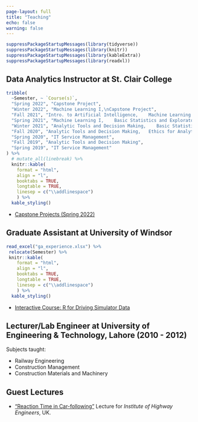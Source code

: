 ```yaml
---
page-layout: full
title: "Teaching"
echo: false
warning: false
---
```

```r
suppressPackageStartupMessages(library(tidyverse))
suppressPackageStartupMessages(library(knitr))
suppressPackageStartupMessages(library(kableExtra))
suppressPackageStartupMessages(library(readxl))
```


## Data Analytics Instructor at St. Clair College

```r
tribble(
  ~Semester, ~ `Course(s)`,
  "Spring 2022", "Capstone Project", 
  "Winter 2022", "Machine Learning I,\nCapstone Project",
  "Fall 2021", "Intro. to Artificial Intelligence,    Machine Learning I",
  "Spring 2021", "Machine Learning I,    Basic Statistics and Exploratory Data Analysis",
  "Winter 2021", "Analytic Tools and Decision Making,    Basic Statistics and Exploratory Data Analysis",
  "Fall 2020", "Analytic Tools and Decision Making,   Ethics for Analytics",
  "Spring 2020", "IT Service Management",
  "Fall 2019", "Analytic Tools and Decision Making",
  "Spring 2019", "IT Service Management"
) %>% 
  # mutate_all(linebreak) %>% 
  knitr::kable(
    format = "html",
    align = "l",
    booktabs = TRUE,
    longtable = TRUE,
    linesep = c("\\addlinespace")
    ) %>%
  kable_styling()
```

- [Capstone Projects (Spring 2022)](https://dab402003.netlify.app/)  



## Graduate Assistant at University of Windsor

```r
read_excel("ga_experience.xlsx") %>% 
 relocate(Semester) %>% 
 knitr::kable(
    format = "html",
    align = "l",
    booktabs = TRUE,
    longtable = TRUE,
    linesep = c("\\addlinespace")
    ) %>%
  kable_styling()
```

- [Interactive Course: R for Driving Simulator Data](https://umair.shinyapps.io/R_for_driving_sim/)  


## Lecturer/Lab Engineer at University of Engineering & Technology, Lahore (2010 - 2012)

Subjects taught:  

- Railway Engineering  
- Construction Management  
- Construction Materials and Machinery  





## Guest Lectures  

- ["Reaction Time in Car-following"](https://www.youtube.com/watch?v=-wwKrQG1KyY) Lecture for *Institute of Highway Engineers*, UK. 
 


